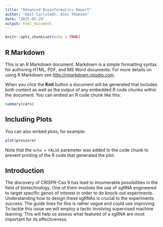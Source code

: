 ```yaml
---
title: "Advanced Bioinformatics Report"
author: "Emil Carlstedt, Alec Thomsen"
date: "2025-05-29"
output: html_document
---
```


```r
knitr::opts_chunk$set(echo = TRUE)
```

## R Markdown

This is an R Markdown document. Markdown is a simple formatting syntax for authoring HTML, PDF, and MS Word documents. For more details on using R Markdown see <http://rmarkdown.rstudio.com>.

When you click the **Knit** button a document will be generated that includes both content as well as the output of any embedded R code chunks within the document. You can embed an R code chunk like this:

```r
summary(cars)
```

## Including Plots

You can also embed plots, for example:

```r
plot(pressure)
```

Note that the `echo = FALSE` parameter was added to the code chunk to prevent printing of the R code that generated the plot.

## Introduction
The discovery of CRISPR-Cas 9 has lead to innumerable possibilities in the field of biotechnology. One of them involves the use of sgRNA engineered to target specific genes of interest in order to do knock-out experiments. Understanding how to design these sgRNAs is crucial to the experiments success. The guide lines for this is rather vague and could use improving.  
To tackle this issue we will employ a tactic involving supervised machine learning. This will help us assess what features of a sgRNA are most important for its effectiveness.
